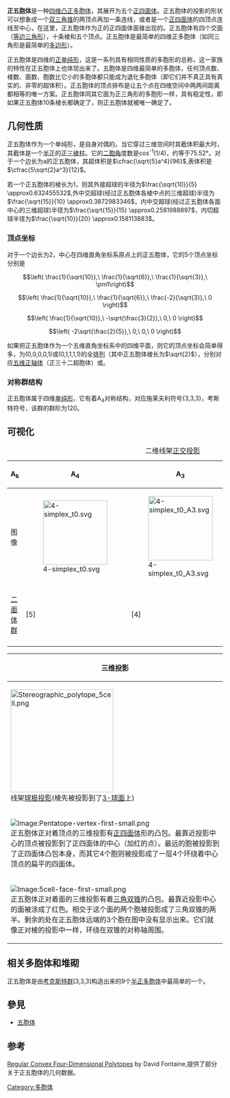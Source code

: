 {{NoteTA
|G1 = Math
}}
{{Polytopebox
| name = 正五胞體
| imagename = Schlegel wireframe 5-cell.png
| polytope = 正五胞体<BR>（5-胞）<br/>''4-体''
| Type = [[四维凸正多胞体|正多胞体]]
| group_type = [[单纯形|单纯形]]
| Dimension = [[四維|4]]
| dim = 
| count = 
| Cell = 5 ([[正四面体|3.3.3]]) [[Image:3-simplex_t0.svg|20px]]
| Face = 10 {3} [[Image:2-simplex_t0.svg|20px]]
| Edge = 10
| Vertice = 5
| Vertice_type = [[Image:5-cell_verf.png|80px]]<br/>([[正四面体|3.3.3]])
| Schläfli = {3,3,3}
| Coxeter_diagram = [[File:CDW_ring.png|File:CDW_ring.png]][[File:CDW_3.png|File:CDW_3.png]][[File:CDW_dot.png|File:CDW_dot.png]][[File:CDW_3.png|File:CDW_3.png]][[File:CDW_dot.png|File:CDW_dot.png]][[File:CDW_3.png|File:CDW_3.png]][[File:CDW_dot.png|File:CDW_dot.png]]
| analogy = [[正四面體|正四面體]]
| convex = 
| Symmetry_group = A<sub>4</sub>, [3,3,3]
| dual = 正五胞体
| Properties = [[等角圖形|等角]], [[等邊圖形|等邊]], [[等面圖形|等面]], [[凸集|凸]]
}}
'''正五胞体'''是一种[[四维凸正多胞体|四维凸正多胞体]]，其展开为五个[[正四面体|正四面体]]。正五胞体的投影的形状可以想象成一个[[双三角锥|双三角锥]]的两顶点再加一条连线，或者是一个[[正四面体|正四面体]]的四顶点连线至中心，在这里，正五胞体作为正的正四面体面锥出现的。正五胞体有四个交面（[[等边三角形|等边三角形]]），十条棱和五个顶点。正五胞体是最简单的四维正多胞体（如同三角形是最简单的[[多边形|多边形]]）。

正五胞体是四维的[[单纯形|正单纯形]]，这是一系列具有相同性质的多胞形的总称，这一家族的特性在正五胞体上也体现出来了。五胞体是四维最简单的多胞体，任何顶点数、棱数、面数、胞数比它小的多胞体都只能成为退化多胞体（即它们并不真正具有真实的、非零的超体积）。正五胞体的顶点排布是让五个点在四维空间中两两间距离都相等的唯一方案。正五胞体同其它面为正三角形的多胞形一样，具有稳定性，即如果正五胞体10条棱长都确定了，则正五胞体就被唯一确定了。

== 几何性质 ==
正五胞体作为一个单纯形，是自身对偶的。当它穿过三维空间时其截体积最大时，其截体是一个[[半正多面體|半正]]的[[正三棱柱|正三棱柱]]。它的[[二胞角|二胞角]]度数是cos<sup>-1</sup>(1/4)，约等于75.52°。对于一个边长为a的正五胞体，其超体积是<math>\cfrac{\sqrt{5}a^4}{96}</math>,表体积是<math>\cfrac{5\sqrt{2}a^3}{12}</math>。

若一个正五胞体的棱长为1，则其外接超球的半径为<math>\frac{\sqrt{10}}{5} \approx0.632455532</math>,外中交超球(经过正五胞体各棱中点的三维超球)半径为<math>\frac{\sqrt{15}}{10} \approx0.3872983346</math>，内中交超球(经过正五胞体各面中心的三维超球)半径为<math>\frac{\sqrt{15}}{15} \approx0.2581988897</math>，内切超球半径为<math>\frac{\sqrt{10}}{20} \approx0.158113883</math>。
=== 顶点坐标 ===
对于一个边长为2，中心在四维直角坐标系原点上的正五胞体，它的5个顶点坐标分别是

:<math>\left( \frac{1}{\sqrt{10}},\  \frac{1}{\sqrt{6}},\  \frac{1}{\sqrt{3}},\  \pm1\right)</math>
:<math>\left( \frac{1}{\sqrt{10}},\  \frac{1}{\sqrt{6}},\  \frac{-2}{\sqrt{3}},\ 0   \right)</math>
:<math>\left( \frac{1}{\sqrt{10}},\  -\sqrt{\frac{3}{2}},\ 0,\                   0   \right)</math>
:<math>\left( -2\sqrt{\frac{2}{5}},\ 0,\                   0,\                   0   \right)</math>

如果把正五胞体作为一个五维直角坐标系中的四维平面，则它的顶点坐标会简单得多，为(0,0,0,0,1)或(0,1,1,1,1)的全[[排列|排列]]（其中正五胞体棱长为<math>\sqrt{2}</math>），分别对应[[五维正轴体|五维正轴体]]（正三十二超胞体）或{{tsl|en|5-demicube|五维半正方体}}。

=== 对称群结构 ===
正五胞体属于四维[[单纯形|单纯形]]，它有着A<sub>4</sub>对称结构，对应施莱夫利符号{3,3,3}，考斯特符号{{CDD|node_1|3|node|3|node|3|node}}，该群的群阶为120。

== 可视化 ==
{| class="wikitable" 
|+ 二维线架[[正交投影|正交投影]]
|-
! A<sub>k</sub> <BR>{{tsl|en|Coxeter plane|考克斯特平面}} !! A<sub>4</sub> !! A<sub>3</sub> !! A<sub>2</sub>
|-
! 图像
| [[File:4-simplex_t0.svg|150px]] || [[File:4-simplex_t0_A3.svg|150px]] || [[File:4-simplex_t0_A2.svg|150px]]
|- align=center
! [[二面体群|二面体群]]
| [5] || [4] || [3]
|-
|}

{|class="wikitable" width=640
!colspan=2|三维投影
|- valign=top align=center
|[[Image:Stereographic_polytope_5cell.png|240px]]<BR>线架[[球极投影|球极投影]](棱先被投影到了[[3-球面|3-球面]]上)
|[[Image:5-cell.gif|Image:5-cell.gif]]<BR>正五胞体作{{link-en|单旋转|SO(4)#Geometry of 4D rotations}}的透视投影
|- valign=top
|[[Image:Pentatope-vertex-first-small.png|Image:Pentatope-vertex-first-small.png]]<BR>正五胞体正对着顶点的三维投影有[[正四面体|正四面体]]形的凸包。最靠近投影中心的顶点被投影到了正四面体的中心（加红的点）。最远的胞被投影到了正四面体凸包本身，而其它4个胞则被投影成了一层4个环绕着中心顶点的扁平的四面体。
|[[Image:5cell-edge-first-small.png|Image:5cell-edge-first-small.png]]<BR>正五胞体正对着棱的三维投影有一个[[三角双锥|三角双锥]]凸包。最近的棱(红色)被投影成了三角双锥的对角线，被三个被投影成[[锲形体|二面体锲形体]]的正四面体胞环绕着。剩下的两个位于正五胞体远端的胞被投影成了三角双锥的两半。
|- valign=top
|[[Image:5cell-face-first-small.png|Image:5cell-face-first-small.png]]<BR>正五胞体正对着面的三维投影有着[[三角双锥|三角双锥]]的凸包。最靠近投影中心的面被涂成了红色。相交于这个面的两个胞被投影成了三角双锥的两半。剩余的处在正五胞体远端的3个胞在图中没有显示出来。它们就像正对棱的投影中一样，环绕在双锥的对称轴周围。
|[[Image:5cell-cell-first-small.png|Image:5cell-cell-first-small.png]]<BR>正五胞体正对着胞的三维投影有着正四面体胞，最近的胞被投影成了凸包本身，并且，处于远端的4个胞没有在这里显示。
|}

== 相关多胞体和堆砌 ==
正五胞体是由[[考克斯特群|考克斯特群]][3,3,3]构造出来的9个[[半正多胞体|半正多胞体]]中最简单的一个。
{{正五胞体家族}}
== 參見 ==
* [[五胞体|五胞体]]

== 参考 ==
[https://web.archive.org/web/20040702163006/http://davidf.faricy.net/polyhedra/Polytopes.html Regular Convex Four-Dimensional Polytopes] by David Fontaine,提供了部分关于正五胞体的几何数据。
{{四维正多胞体}}
{{正圖形}}

[[Category:多胞体|Category:多胞体]]